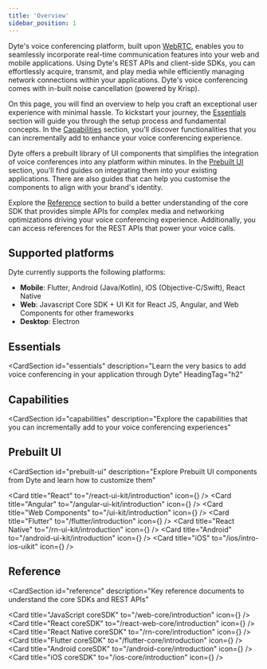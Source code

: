 ```yaml
---
title: 'Overview'
sidebar_position: 1
---
```


Dyte's voice conferencing platform, built upon [WebRTC](https://dyte.io/blog/webrtc/), enables you to seamlessly incorporate real-time communication features into your web and mobile applications. Using Dyte's REST APIs and client-side SDKs, you can effortlessly acquire, transmit, and play media while efficiently managing network connections within your applications. Dyte's voice conferencing comes with in-built noise cancellation (powered by Krisp).

On this page, you will find an overview to help you craft an exceptional user experience with minimal hassle. To kickstart your journey, the [Essentials](#essentials) section will guide you through the setup process and fundamental concepts. In the [Capabilities](#capabilities) section, you'll discover functionalities that you can incrementally add to enhance your voice conferencing experience.

Dyte offers a prebuilt library of UI components that simplifies the integration of voice conferences into any platform within minutes. In the [Prebuilt UI](#prebuilt-ui) section, you'll find guides on integrating them into your existing applications. There are also guides that can help you customise the components to align with your brand's identity.

Explore the [Reference](#reference) section to build a better understanding of the core SDK that provides simple APIs for complex media and networking optimizations driving your voice conferencing experience. Additionally, you can access references for the REST APIs that power your voice calls.

## Supported platforms

Dyte currently supports the following platforms:

- **Mobile**: Flutter, Android (Java/Kotlin), iOS (Objective-C/Swift), React Native
- **Web**: Javascript Core SDK + UI Kit for React JS, Angular, and Web Components for other frameworks
- **Desktop**: Electron

## Essentials

<CardSection
  id="essentials"
  description="Learn the very basics to add voice conferencing in your application through Dyte"
  HeadingTag="h2"
>
  <Card
    title="Getting started"
    to="./build-voice-app"
    description="Everything you need to setup your Dyte account"
  />
  <Card
    title="Architecture"
    to="./concepts-voice-conf"
    description="Learn about the architecture, design and basic concepts behind Dyte"
  />
  <Card
    title="Server Setup"
    to="/guides/rest-apis/quickstart"
    description="Steps to access Dyte’s REST API"
  />
  <Card
    title="Client Setup"
    to="./client-setup"
    description="Set up and configure your client to integrate voice calls "
  />
</CardSection>

## Capabilities

<CardSection
  id="capabilities"
  description="Explore the capabilities that you can incrementally add to your voice conferencing experiences"
>
  <Card
    title="Recording"
    to="/guides/capabilities/recording/recording-overview"
    description="Understand and leverage Dyte’s recording capabilities"
  />
  <Card
    title="Chat"
    to="/web-core/chat/introduction"
    description="Build real-time chat for users in the voice call"
  />
  <Card
    title="Polls"
    to="/web-core/polls/introduction"
    description="Integrate polls within your video calls"
  />
  <Card
    title="Breakout rooms"
    to="/guides/capabilities/breakoutroom/create-breakout-rooms"
    description="Create breakout rooms to split users into smaller groups within a meeting"
  />
  <Card
    title="Audio filters"
    to="https://dyte.io/blog/streams-blog/"
    description="Guide to create custom audio filters for your voice calls using middlewares"
  />
  <Card
    title="Multi Screen Share"
    to="/web-core/local-user/introduction#enable--disable-screen-share"
    description="Enable screen sharing for users in a voice conference"
  />
  <Card
    title="Transcription"
    to="https://dyte.io/blog/audio-transcriptions-video-meeting/"
    description="Guide to enable transcription on Dyte voice conferencing using Google STT"
  />
</CardSection>

## Prebuilt UI

<CardSection
  id="prebuilt-ui"
  description="Explore Prebuilt UI components from Dyte and learn how to customize them"
>
  <Card title="React" to="/react-ui-kit/introduction" icon={<ReactIcon />} />
  <Card
    title="Angular"
    to="/angular-ui-kit/introduction"
    icon={<AngularIcon />}
  />
  <Card title="Web Components" to="/ui-kit/introduction" icon={<HTMLIcon />} />
  <Card title="Flutter" to="/flutter/introduction" icon={<FlutterIcon />} />
  <Card
    title="React Native"
    to="/rn-ui-kit/introduction"
    icon={<ReactIcon />}
  />
  <Card
    title="Android"
    to="/android-ui-kit/introduction"
    icon={<KotlinIcon />}
  />
  <Card title="iOS" to="/ios/intro-ios-uikit" icon={<SwiftIcon />} />
  <Card
    title="Configure design system"
    to="/ui-kit/design-sytem"
    description="Guide to understand and customise the design system"
  />
  <Card
    title="Components gallery"
    to="/ui-kit/components"
    description="Explore the components in the UIKit"
  />
</CardSection>

## Reference

<CardSection
  id="reference"
  description="Key reference documents to understand the core SDKs and REST APIs"
>
  <Card
    title="REST API Quickstart"
    to="/guides/rest-apis/quickstart"
    description="Understand how to get started with using Dyte's APIs"
  />
  <Card
    title="REST API Reference"
    to="/api/"
    description="Explore all the Dyte APIs you can make use of"
  />
  <Card
    title="JavaScript coreSDK"
    to="/web-core/introduction"
    icon={<JSIcon />}
  />
  <Card
    title="React coreSDK"
    to="/react-web-core/introduction"
    icon={<ReactIcon />}
  />
  <Card
    title="React Native coreSDK"
    to="/rn-core/introduction"
    icon={<ReactIcon />}
  />
  <Card
    title="Flutter coreSDK"
    to="/flutter-core/introduction"
    icon={<FlutterIcon />}
  />
  <Card
    title="Android coreSDK"
    to="/android-core/introduction"
    icon={<KotlinIcon />}
  />
  <Card title="iOS coreSDK" to="/ios-core/introduction" icon={<SwiftIcon />} />
</CardSection>
